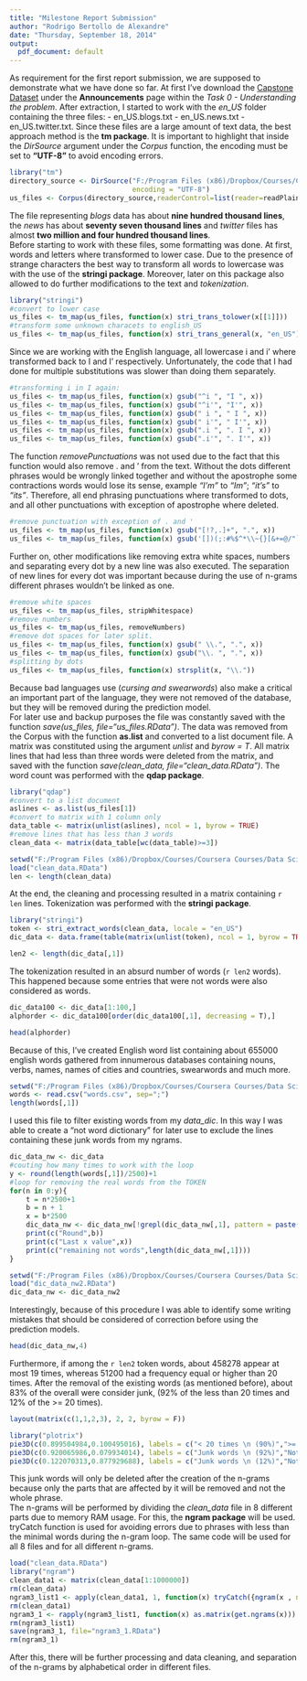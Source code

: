 ```yaml
---
title: "Milestone Report Submission"
author: "Rodrigo Bertollo de Alexandre"
date: "Thursday, September 18, 2014"
output:
  pdf_document: default
---
```


As requirement for the first report submission, we are supposed to demonstrate what we have done so far.
At first I've download the [Capstone Dataset]( https://d396qusza40orc.cloudfront.net/dsscapstone/dataset/Coursera-SwiftKey.zip) under the **Announcements** page within the *Task 0 - Understanding the problem*. After extraction, I started to work with the *en_US* folder containing the three files:
- en_US.blogs.txt
- en_US.news.txt
- en_US.twitter.txt.
Since these files are a large amount of text data, the best approach method is the **tm package**. It is important to highlight that inside the *DirSource* argument under the *Corpus* function, the encoding must be set to **"UTF-8"** to avoid encoding errors.
```r
library("tm")
directory_source <- DirSource("F:/Program Files (x86)/Dropbox/Courses/Coursera Courses/Data Science Capstone on Coursera/Data/final/en_US", 
                              encoding = "UTF-8")
us_files <- Corpus(directory_source,readerControl=list(reader=readPlain))
```
The file representing *blogs* data has about **nine hundred thousand lines**, the *news* has about **seventy seven thousand lines** and *twitter* files has almost **two million and four hundred thousand lines**.  
Before starting to work with these files, some formatting was done. At first, words and letters where transformed to lower case. Due to the presence of strange characters the best way to transform all words to lowercase was with the use of the **stringi package**. Moreover, later on this package also allowed to do further modifications to the text and *tokenization*.
```r
library("stringi")
#convert to lower case
us_files <- tm_map(us_files, function(x) stri_trans_tolower(x[[1]]))
#transform some unknown characets to english_US
us_files <- tm_map(us_files, function(x) stri_trans_general(x, "en_US"))
```
Since we are working with the English language, all lowercase i and i' where transformed back to I and I' respectively. Unfortunately, the code that I had done for multiple substitutions was slower than doing them separately.
```r
#transforming i in I again:
us_files <- tm_map(us_files, function(x) gsub("^i ", "I ", x))
us_files <- tm_map(us_files, function(x) gsub("^i'", "I'", x))
us_files <- tm_map(us_files, function(x) gsub(" i ", " I ", x))
us_files <- tm_map(us_files, function(x) gsub(" i'", " I'", x))
us_files <- tm_map(us_files, function(x) gsub(".i ", ". I ", x))
us_files <- tm_map(us_files, function(x) gsub(".i'", ". I'", x))
```
The function *removePunctuations* was not used due to the fact that this function would also remove . and ' from the text. Without the dots different phrases would be wrongly linked together and without the apostrophe some contractions words would lose its sense, example *"I'm"* to *"Im"*; *"it's"* to *"its"*. Therefore, all end phrasing punctuations where transformed to dots, and all other punctuations with exception of apostrophe where deleted.
```r
#remove punctuation with exception of . and '
us_files <- tm_map(us_files, function(x) gsub("[!?,.]+", ".", x))
us_files <- tm_map(us_files, function(x) gsub('[])(;:#%$^*\\~{}[&+=@/"`|<>_]+', "", x))
```
Further on, other modifications like removing extra white spaces, numbers and separating every dot by a new line was also executed. The separation of new lines for every dot was important because during the use of n-grams different phrases wouldn't be linked as one.
```r
#remove white spaces
us_files <- tm_map(us_files, stripWhitespace)
#remove numbers
us_files <- tm_map(us_files, removeNumbers)
#remove dot spaces for later split.
us_files <- tm_map(us_files, function(x) gsub(" \\.", ".", x))
us_files <- tm_map(us_files, function(x) gsub("\\. ", ".", x))
#splitting by dots
us_files <- tm_map(us_files, function(x) strsplit(x, "\\."))
```
Because bad languages use (*cursing and swearwords*) also make a critical an important part of the language, they were not removed of the database, but they will be removed during the prediction model.  
For later use and backup purposes the file was constantly saved with the function *save(us_files, file="us_files.RData")*. The data was removed from the Corpus with the function **as.list** and converted to a list document file. A matrix was constituted using the argument *unlist* and *byrow = T*. 
All matrix lines that had less than three words were deleted from the matrix, and saved with the function *save(clean_data, file="clean_data.RData")*. The word count was performed with the **qdap package**.  
```r
library("qdap")
#convert to a list document
aslines <- as.list(us_files[1])
#convert to matrix with 1 column only
data_table <- matrix(unlist(aslines), ncol = 1, byrow = TRUE)
#remove lines that has less than 3 words
clean_data <- matrix(data_table[wc(data_table)>=3])
```
```r
setwd("F:/Program Files (x86)/Dropbox/Courses/Coursera Courses/Data Science Capstone on Coursera/Data")
load("clean_data.RData")
len <- length(clean_data)
```
At the end, the cleaning and processing resulted in a matrix containing `r len` lines.
Tokenization was performed with the **stringi package**.  
```r
library("stringi")
token <- stri_extract_words(clean_data, locale = "en_US")
dic_data <- data.frame(table(matrix(unlist(token), ncol = 1, byrow = TRUE)))
```
```r
len2 <- length(dic_data[,1])
```
The tokenization resulted in an absurd number of words (`r len2` words). This happened because some entries that were not words were also considered as words.  
```r
dic_data100 <- dic_data[1:100,]
alphorder <- dic_data100[order(dic_data100[,1], decreasing = T),]
```
```r

head(alphorder)
```
Because of this, I've created English word list containing about 655000 english words gathered from innumerous databases containing nouns, verbs, names, names of cities and countries, swearwords and much more.  
```r
setwd("F:/Program Files (x86)/Dropbox/Courses/Coursera Courses/Data Science Capstone on Coursera/Data")
words <- read.csv("words.csv", sep=";")
length(words[,1])
```
I used this file to filter existing words from my *data_dic*. In this way I was able to create a "not word dictionary" for later use to exclude the lines containing these junk words from my ngrams.
```r
dic_data_nw <- dic_data
#couting how many times to work with the loop
y <- round(length(words[,1])/2500)+1
#loop for removing the real words from the TOKEN
for(n in 0:y){
    t = n*2500+1
    b = n + 1
    x = b*2500
    dic_data_nw <- dic_data_nw[!grepl(dic_data_nw[,1], pattern = paste("^",words[t:x,],"$", collapse="|",sep="")),]
    print(c("Round",b))
    print(c("Last x value",x))
    print(c("remaining not words",length(dic_data_nw[,1])))
}
```
```r
setwd("F:/Program Files (x86)/Dropbox/Courses/Coursera Courses/Data Science Capstone on Coursera/Data")
load("dic_data_nw2.RData")
dic_data_nw <- dic_data_nw2
```
Interestingly, because of this procedure I was able to identify some writing mistakes that should be considered of correction before using the prediction models.  
```r
head(dic_data_nw,4)
```
Furthermore, if among the `r len2` token words, about 458278 appear at most 19 times, whereas 51200 had a frequency equal or higher than 20 times. After the removal of the existing words (as mentioned before), about 83% of the overall were consider junk, (92% of the less than 20 times and 12% of the >= 20 times).  
```r
layout(matrix(c(1,1,2,3), 2, 2, byrow = F))

library("plotrix")
pie3D(c(0.899504984,0.100495016), labels = c("< 20 times \n (90%)",">= 20 times \n (10%)"),  main="Accumulation of the words by \n the number of time they appear", col=rainbow(2), radius = 0.9)
pie3D(c(0.920065986,0.079934014), labels = c("Junk words \n (92%)","Not junk \n (8%)"),  main="Junk words within the \n words that appeared < 20 times", col=rainbow(2), radius = 3.9)
pie3D(c(0.122070313,0.877929688), labels = c("Junk words \n (12%)","Not junk \n (88%)"),  main="Junk words within the \n words that appeared >= 20 times", col=rainbow(2), radius = 3.9)
```
This junk words will only be deleted after the creation of the n-grams because only the parts that are affected by it will be removed and not the whole phrase.  
The n-grams will be performed by dividing the *clean_data* file in 8 different parts due to memory RAM usage. For this, the **ngram package** will be used. tryCatch function is used for avoiding errors due to phrases with less than the minimal words during the n-gram loop. The same code will be used for all 8 files and for all different n-grams.  
```r
load("clean_data.RData")
library("ngram")
clean_data1 <- matrix(clean_data[1:1000000])
rm(clean_data)
ngram3_list1 <- apply(clean_data1, 1, function(x) tryCatch({ngram(x , n =3)}, error=function(e){}))
rm(clean_data1)
ngram3_1 <- rapply(ngram3_list1, function(x) as.matrix(get.ngrams(x)))
rm(ngram3_list1)
save(ngram3_1, file="ngram3_1.RData")
rm(ngram3_1)
```
After this, there will be further processing and data cleaning, and separation of the n-grams by alphabetical order in different files.
